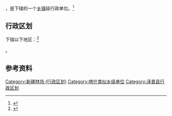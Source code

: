 {{中国乡级行政区|65/31/24/403/000}}

'''{{PAGENAMEBASE}}'''，是{{PRC admin/fullname|65/31/24/403/000|3}}下辖的一个[[乡镇|乡镇]]级行政单位。<ref>{{PRC admin/ref sgc|{{PRC admin/parent|65/31/24/403/000}}}}</ref>

== 行政区划 ==

{{PAGENAMEBASE}}下辖以下地区：<ref>{{PRC admin/ref sgc|65/31/24/403/000}}</ref>

{{PRC admin/children|65/31/24/403/000}}。

== 参考资料 ==

{{reflist}}

{{泽普县行政区划}}
{{新疆行政区划小作品}}

[[Category:新疆林场_(行政区划)|Category:新疆林场 (行政区划)]]
[[Category:喀什类似乡级单位|Category:喀什类似乡级单位]]
[[Category:泽普县行政区划|Category:泽普县行政区划]]